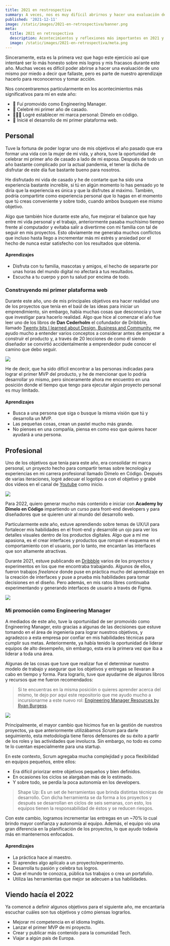 ```yaml
---
title: 2021 en restrospectiva
summary: A veces, nos es muy difícil abrirnos y hacer una evaluación de nosotros mismos, ahora que está por terminar el año te comparto un poco sobre mis logros y errores que sucedieron durante 2021.
published: '2021-12-11'
image: /static/images/2021-en-retrospectiva/banner.png
meta:
  title: 2021 en retrospectiva
  description: Acontecimientos y reflexiones más importantes en 2021 y una mirada al 2022
  image: /static/images/2021-en-retrospectiva/meta.png
---
```

Sinceramente, esta es la primera vez que hago este ejercicio así que intentaré ser lo más honesto sobre  mis logros y mis fracasos durante este año. Muchas veces es difícil poder abrirse a hacer una evaluación de uno mismo por miedo a decir que fallaste, pero es parte de nuestro aprendizaje hacerlo para reconocernos y tomar acción.

Nos concentraremos particularmente en los acontecimientos más significativos para mí en este año:

- 🚀  Fuí promovido como Engineering Manager.
- 🥂  Celebré mi primer año de casado.
- 👨🏽‍💻  Logré establecer mi marca personal: Dímelo en código.
- 🌱  Inicié el desarrollo de mi primer plataforma web.

## Personal
Tuve la fortuna de poder lograr uno de mis objetivos el año pasado que era formar una vida con la mujer de mi vida, y ahora, tuve la oportunidad de celebrar mi primer año de casado a lado de mi esposa. Después de todo un año bastante complicado por la actual pandemia, el tener la dicha de disfrutar de este día fue bastante bueno para nosotros.

He disfrutado mi vida de casado y he de contarte que ha sido una experiencia bastante increíble, si tú en algún momento lo has pensado yo te diría que la experiencia es única y que la disfrutes al máximo. También, podría compartirte como experiencia personal que lo hagas en el momento que tú creas conveniente y sobre todo, cuando ambos busquen ese mismo objetivo.

Algo que también hice durante este año, fue mejorar el balance que hay entre mi vida personal y el trabajo, anteriormente pasaba muchísimo tiempo frente al computador y evitaba salir a divertirme con mi familia con tal de seguir en mis proyectos. Esto obviamente me generaba muchos conflictos que incluso hasta llego a incrementar más mi estrés y ansiedad por el hecho de nunca estar satisfecho con los resultados que obtenía.

#### Aprendizajes
- Disfruta con tu familia, mascotas y amigos, el hecho de separarte por unas horas del mundo digital no afectará a tus resultados.
- Escucha a tu cuerpo y pon tu salud por encima de todo.

### Construyendo mi primer plataforma web
Durante este año, uno de mis principales objetivos era hacer realidad uno de los proyectos que tenía en el baúl de las ideas para iniciar un emprendimiento, sin embargo, había muchas cosas que desconocía y tuve que investigar para hacerlo realidad. Algo que hice al comenzar el año fue leer uno de los libros de **Dan Cederholm** el cofundador de Dribbble, llamado [Twenty bits I learned about Design, Business and Community](https://simplebits.com/products/twenty-bits-i-learned-book), me ayudo mucho a entender varios conceptos a considerar antes de empezar a construír el producto y, a través de 20 lecciones de como él siendo diseñador se convirtió accidentalmente a emprendedor pude conocer el camino que debo seguir.

<Image
  width={976}
  height={580}
  src="/static/images/2021-en-retrospectiva/twenty-bits-book-cover.png"
  caption="Cover: Twenty bits I learned about Design, Business and Community" />

He de decir, que ha sido difícil encontrar a las personas indicadas para lograr el primer MVP del producto, y he de mencionar que lo podría desarrollar yo mismo, pero sinceramente ahora me encuentro en una posición donde el tiempo que tengo para ejecutar algún proyecto personal es muy limitado.

#### Aprendizajes
- Busca a una persona que siga o busque la misma visión que tú y desarrolla un MVP.
- Las pequeñas cosas, crean un pastel mucho más grande.
- No pienses en una compañía, piensa en como eso que quieres hacer ayudará a una persona.

## Profesional
Uno de los objetivos que tenía para este año, era consolidar mi marca personal, un proyecto hecho para compartir temas sobre tecnología y experiencias en mi carrera profesional llamado Dímelo en Código. Después de varias iteraciones, logré adecuar el logotipo a con el objetivo y grabé dos vídeos en el canal de [Youtube](https://www.youtube.com/channel/UCMcn-dkjGbCCdnos9416ZhQ) como inicio. 

<Image
  width={976}
  height={580}
  src="/static/images/2021-en-retrospectiva/dimeloencodigo-branding.png"
  caption="Logotipo para el proyecto Dímelo en Código" />

Para 2022, quiero generar mucho más contenido e iniciar con **Academy by Dímelo en Código** impartiendo un curso para front-end developers y para diseñadores que se quieren unir al mundo del desarrollo web.

Particularmente este año, estuve aprendiendo sobre temas de UX/UI para fortalecer mis habilidades en el front-end y desarrollé un ojo para ver los detalles visuales dentro de los productos digítales. Algo que a mí me apasiona, es el crear interfaces y productos que rompan el esquema en el comportamiento con el usuario, por lo tanto, me encantan las interfaces que son altamente atractivas.

Durante 2021, estuve publicando en [Dribbble](https://dribbble.com/coderdiaz) varios de los proyectos y experimentos en los que me encontraba trabajando. Algunos de ellos, fueron trabajos *freelance* donde puse en práctica mucho del aprendizaje en la creación de interfaces y puse a prueba mis habilidades para tomar decisiones en el diseño. Pero además, en mis ratos libres continuaba experimentando y generando interfaces de usuario a través de Figma.

<Image
  width={976}
  height={580}
  src="/static/images/2021-en-retrospectiva/refactoringui-codingcoach.png"
  caption="Refactoring UI: Propuesta de rediseño del sitio web Codingcoach" />

### Mi promoción como Engineering Manager
A mediados de este año, tuve la oportunidad de ser promovido como Engineering Manager, esto gracias a algunas de las decisiones que estuve tomando en el área de ingeniería para lograr nuestros objetivos, y agradezco a esta empresa por confiar en mis habilidades técnicas para cumplir sus metas. Anteriormente, ya había tenido la oportunidad de liderar equipos de alto desempeño, sin embargo, esta era la primera vez que iba a liderar a toda una área.

Algunas de las cosas que tuve que realizar fue el determinar nuestro modelo de trabajo y asegurar que los objetivos y entregas se llevaran a cabo en tiempo y forma. Para lograrlo, tuve que ayudarme de algunos libros y recursos que me fueron recomendados:

> Si te encuentras en la misma posición o quieres aprender acerca del mismo, te dejo por aquí este repositorio que me ayudo mucho a incursionarme a este nuevo rol: [Engineering Manager Resources by Ryan Burgess](https://github.com/ryanburgess/engineer-manager).

<Image
  width={976}
  height={580}
  src="/static/images/2021-en-retrospectiva/management-books.png"
  caption="Libros con los que aprendí a liderar equipos" />

Principalmente, el mayor cambio que hicimos fue en la gestión de nuestros proyectos, ya que anteriormente utilizábamos *Scrum* para darle seguimiento, esta metodología tiene fieros defensores de su éxito a partir de los roles y las actividades que involucra. Sin embargo, no todo es como te lo cuentan especialmente para una startup.

En este contexto, Scrum agregaba mucha complejidad y poca flexibilidad en equipos pequeños, entre ellos:
- Era difícil priorizar entre objetivos pequeños y bien definidos.
- En ocasiones los ciclos se alargaban más de lo estimado.
- Y sobre todo, se perdía la poca autonomía en los developers.

> Shape Up: Es un set de herramientas que brinda distintas técnicas de desarrollo. Con dicha herramienta se da forma a los proyectos y después se desarrollan en ciclos de seis semanas, con esto, los equipos tienen la responsabilidad de éstos y se reducen riesgos.

Con este cambio, logramos incrementar las entregas en un ~70% lo cual brindo mayor confianza y autonomía al equipo. Además, el equipo vio una gran diferencia en la planificación de los proyectos, lo que ayudo todavía más en mantenernos enfocados.

#### Aprendizajes
- La práctica hace al maestro.
- Si aprendes algo aplícalo a un proyecto/experimento.
- Desarrolla tu pasión y celebra tus logros.
- Que el mundo te conozca, pública tus trabajos o crea un portafolio.
- Utiliza las herramientas que mejor se adecuen a tus habilidades.

## Viendo hacía el 2022
Ya comencé a definir algunos objetivos para el siguiente año, me encantaría escuchar cuáles son tus objetivos y cómo piensas lograrlos.

- Mejorar mi competencia en el idioma Inglés.
- Lanzar el primer MVP de mi proyecto.
- Crear y publicar más contenido para la comunidad Tech.
- Viajar a algún país de Europa.